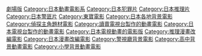 [[Category:名偵探柯南|劇場版]]
[[Category:日本動畫電影系|Category:日本動畫電影系]]
[[Category:日本犯罪片|Category:日本犯罪片]]
[[Category:日本推理片|Category:日本推理片]]
[[Category:日本警匪片|Category:日本警匪片]]
[[Category:東寶電影|Category:東寶電影]]
[[Category:日本各地背景電影|Category:日本各地背景電影]]
[[Category:偵探主角題材電影|Category:偵探主角題材電影]]
[[Category:讀賣電視台製作的動畫電影|Category:讀賣電視台製作的動畫電影]]
[[Category:日本電視台製作的動畫電影|Category:日本電視台製作的動畫電影]]
[[Category:日本電視動畫的電影版|Category:日本電視動畫的電影版]]
[[Category:推理漫畫改編電影|Category:推理漫畫改編電影]]
[[Category:日本漫畫改編電影|Category:日本漫畫改編電影]]
[[Category:警視廳背景電影|Category:警視廳背景電影]]
[[Category:高中背景動畫電影|Category:高中背景動畫電影]]
[[Category:小學背景動畫電影|Category:小學背景動畫電影]]